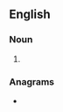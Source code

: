 {{also|lanap}}
==English==
{{wikipedia}}

===Noun===
{{en-noun|?}}

# {{lb|en|dentistry}} {{acronym of|en|[[laser]]-assisted new [[attachment]] [[procedure]]}}

===Anagrams===
* {{anagrams|en|a=aalnp|LAPAN|Lapan|plan A|plana}}